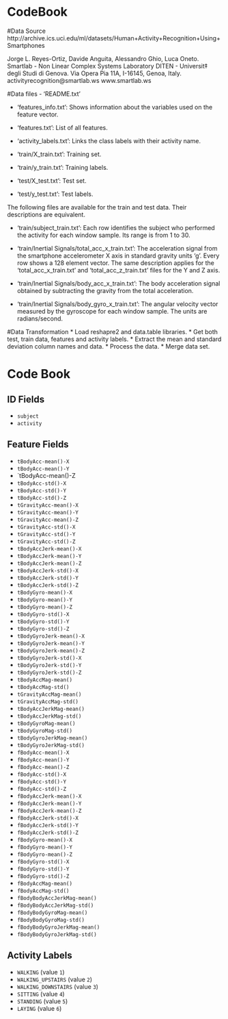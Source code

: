 CodeBook 
========================================================

#Data Source
http://archive.ics.uci.edu/ml/datasets/Human+Activity+Recognition+Using+Smartphones 

Jorge L. Reyes-Ortiz, Davide Anguita, Alessandro Ghio, Luca Oneto.
Smartlab - Non Linear Complex Systems Laboratory
DITEN - Universit‡ degli Studi di Genova.
Via Opera Pia 11A, I-16145, Genoa, Italy.
activityrecognition@smartlab.ws
www.smartlab.ws

#Data files
- 'README.txt'

- 'features_info.txt': Shows information about the variables used on the feature vector.

- 'features.txt': List of all features.

- 'activity_labels.txt': Links the class labels with their activity name.

- 'train/X_train.txt': Training set.

- 'train/y_train.txt': Training labels.

- 'test/X_test.txt': Test set.

- 'test/y_test.txt': Test labels.

The following files are available for the train and test data. Their descriptions are equivalent. 

- 'train/subject_train.txt': Each row identifies the subject who performed the activity for each window sample. Its range is from 1 to 30. 

- 'train/Inertial Signals/total_acc_x_train.txt': The acceleration signal from the smartphone accelerometer X axis in standard gravity units 'g'. Every row shows a 128 element vector. The same description applies for the 'total_acc_x_train.txt' and 'total_acc_z_train.txt' files for the Y and Z axis. 

- 'train/Inertial Signals/body_acc_x_train.txt': The body acceleration signal obtained by subtracting the gravity from the total acceleration. 

- 'train/Inertial Signals/body_gyro_x_train.txt': The angular velocity vector measured by the gyroscope for each window sample. The units are radians/second. 

#Data Transformation
* Load reshapre2 and data.table libraries.
* Get both test, train data, features and activity labels.
* Extract the mean and standard deviation column names and data.
* Process the data. 
* Merge data set.

# Code Book

## ID Fields

* `subject` 
* `activity` 

## Feature Fields

* `tBodyAcc-mean()-X` 
* `tBodyAcc-mean()-Y` 
* `tBodyAcc-mean()-Z
* `tBodyAcc-std()-X` 
* `tBodyAcc-std()-Y` 
* `tBodyAcc-std()-Z` 
* `tGravityAcc-mean()-X` 
* `tGravityAcc-mean()-Y` 
* `tGravityAcc-mean()-Z` 
* `tGravityAcc-std()-X` 
* `tGravityAcc-std()-Y` 
* `tGravityAcc-std()-Z` 
* `tBodyAccJerk-mean()-X` 
* `tBodyAccJerk-mean()-Y` 
* `tBodyAccJerk-mean()-Z` 
* `tBodyAccJerk-std()-X` 
* `tBodyAccJerk-std()-Y` 
* `tBodyAccJerk-std()-Z` 
* `tBodyGyro-mean()-X` 
* `tBodyGyro-mean()-Y` 
* `tBodyGyro-mean()-Z` 
* `tBodyGyro-std()-X` 
* `tBodyGyro-std()-Y` 
* `tBodyGyro-std()-Z`
* `tBodyGyroJerk-mean()-X`
* `tBodyGyroJerk-mean()-Y` 
* `tBodyGyroJerk-mean()-Z` 
* `tBodyGyroJerk-std()-X` 
* `tBodyGyroJerk-std()-Y` 
* `tBodyGyroJerk-std()-Z` 
* `tBodyAccMag-mean()` 
* `tBodyAccMag-std()` 
* `tGravityAccMag-mean()` 
* `tGravityAccMag-std()` 
* `tBodyAccJerkMag-mean()` 
* `tBodyAccJerkMag-std()` 
* `tBodyGyroMag-mean()`
* `tBodyGyroMag-std()` 
* `tBodyGyroJerkMag-mean()` 
* `tBodyGyroJerkMag-std()` 
* `fBodyAcc-mean()-X` 
* `fBodyAcc-mean()-Y` 
* `fBodyAcc-mean()-Z` 
* `fBodyAcc-std()-X` 
* `fBodyAcc-std()-Y` 
* `fBodyAcc-std()-Z` 
* `fBodyAccJerk-mean()-X` 
* `fBodyAccJerk-mean()-Y` 
* `fBodyAccJerk-mean()-Z` 
* `fBodyAccJerk-std()-X` 
* `fBodyAccJerk-std()-Y` 
* `fBodyAccJerk-std()-Z` 
* `fBodyGyro-mean()-X` 
* `fBodyGyro-mean()-Y` 
* `fBodyGyro-mean()-Z` 
* `fBodyGyro-std()-X` 
* `fBodyGyro-std()-Y` 
* `fBodyGyro-std()-Z` 
* `fBodyAccMag-mean()` 
* `fBodyAccMag-std()` 
* `fBodyBodyAccJerkMag-mean()` 
* `fBodyBodyAccJerkMag-std()`
* `fBodyBodyGyroMag-mean()` 
* `fBodyBodyGyroMag-std()` 
* `fBodyBodyGyroJerkMag-mean()` 
* `fBodyBodyGyroJerkMag-std()` 

## Activity Labels

* `WALKING` (value `1`)
* `WALKING_UPSTAIRS` (value `2`)
* `WALKING_DOWNSTAIRS` (value `3`)
* `SITTING` (value `4`)
* `STANDING` (value `5`)
* `LAYING` (value `6`)